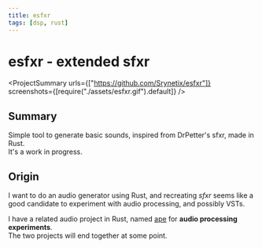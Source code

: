 ```yaml
---
title: esfxr
tags: [dsp, rust]
---
```


<Back name="Projects" link="../../" />

# esfxr - extended sfxr

<ProjectSummary
  urls={["https://github.com/Srynetix/esfxr"]}
  screenshots={[require("./assets/esfxr.gif").default]}
/>

## Summary

Simple tool to generate basic sounds, inspired from <ELink href="http://www.drpetter.se/project_sfxr.html">DrPetter's sfxr</ELink>, made in Rust.  
It's a work in progress.

## Origin

I want to do an audio generator using Rust, and recreating *sfxr* seems like a good candidate to experiment with audio processing, and possibly VSTs.

I have a related audio project in Rust, named [ape](../ape) for **audio processing experiments**.  
The two projects will end together at some point.
